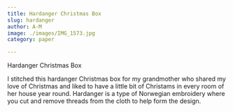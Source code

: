 ```yaml
---
title: Hardanger Christmas Box
slug: hardanger
author: A-M
image: ./images/IMG_1573.jpg
category: paper

---
```


<div className="main-page-container">
  <p className="main-page-header">Hardanger Christmas Box</p>


  <p className="post-text">
I stitched this hardanger Christmas box for my grandmother who shared my love of Christmas and liked to have a little bit of Christams in every room of her house year round. Hardanger is a type of Norwegian embroidery where you cut and remove threads from the cloth to help form the design.
  </p>

</div>



